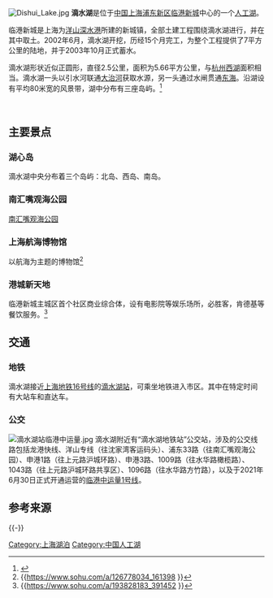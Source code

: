 {{Infobox_lake   
| lake_name          = 滴水湖
| image         = 201812 Dishui Lake from 35L Final Approach.jpg
| location           = {{CHN}}[[上海市|上海市]][[浦东新区|浦东新区]][[临港新城|临港新城]]
| coords             = {{coord|30.89977|N|121.93670|E|region:CN_type:waterbody|format=dms|display=it}}
| type               = 人工湖
| inflow             = 黄浦江  
| outflow            = 东海
| area               = 5.66平方公里   
| date-built         = 2002年—2003年 
}}
[[File:Dishui_Lake.jpg|thumb]]
'''滴水湖'''是位于[[中国|中国]][[上海|上海]][[浦东新区|浦东新区]][[临港新城|临港新城]]中心的一个[[人工湖|人工湖]]。

临港新城是上海为[[洋山深水港|洋山深水港]]所建的新城镇，全部土建工程围绕滴水湖进行，并在其中取土。2002年6月，滴水湖开挖，历经15个月完工，为整个工程提供了7平方公里的陆地，并于2003年10月正式蓄水。

滴水湖形状近似正圆形，直径2.5公里，面积为5.66平方公里，与[[杭州|杭州]][[西湖|西湖]]面积相当。滴水湖一头以引水河联通[[大治河|大治河]]获取水源，另一头通过水闸贯通[[东海|东海]]。沿湖设有平均80米宽的风景带，湖中分布有三座岛屿。<ref>{{cite web|url=http://211.144.95.131:8400/pdbmfw/pdbm/zhuyaojingguan/dishuihu.html|title=滴水湖|work=浦东新区人民政府|access-date=2016-04-14|archive-date=2017-03-05|archive-url=https://web.archive.org/web/20170305001601/http://211.144.95.131:8400/pdbmfw/pdbm/zhuyaojingguan/dishuihu.html|dead-url=yes}}</ref>

<br />

== 主要景点 ==

=== 湖心岛 ===
滴水湖中央分布着三个岛屿：北岛、西岛、南岛。

=== 南汇嘴观海公园 ===
[[南汇嘴观海公园|南汇嘴观海公园]]

=== 上海航海博物馆 ===
以航海为主题的博物馆<ref><nowiki>{{</nowiki>https://www.sohu.com/a/126778034_161398 {{Wayback|url=https://www.sohu.com/a/126778034_161398 |date=20200522210043 }}<nowiki>}}</nowiki></ref>

=== 港城新天地 ===
临港新城主城区首个社区商业综合体，设有电影院等娱乐场所，必胜客，肯德基等餐饮服务。<ref><nowiki>{{</nowiki>https://www.sohu.com/a/193828183_391452 {{Wayback|url=https://www.sohu.com/a/193828183_391452 |date=20200522210047 }}<nowiki>}}</nowiki></ref>

== 交通 ==

=== 地铁 ===
滴水湖接近[[上海地铁16号线|上海地铁16号线]]的[[滴水湖站|滴水湖站]]，可乘坐地铁进入市区。其中在特定时间有大站车和直达车。

=== 公交 ===
{{参见|滴水湖站#公交换乘}}
[[File:滴水湖站临港中运量.jpg|thumb]]
滴水湖附近有“滴水湖地铁站”公交站，涉及的公交线路包括龙港快线、洋山专线（往沈家湾客运码头）、浦东33路（往南汇嘴观海公园）、申港1路（往上元路沪城环路）、申港3路、1009路（往水华路橄榄路）、1043路（往上元路沪城环路共享区）、1096路（往水华路方竹路），以及于2021年6月30日正式开通运营的[[临港中运量1号线|临港中运量1号线]]。

== 参考来源 ==
{{reflist}}
{{-}}
{{上海市湖泊}}
[[Category:上海湖泊|Category:上海湖泊]]
[[Category:中国人工湖|Category:中国人工湖]]